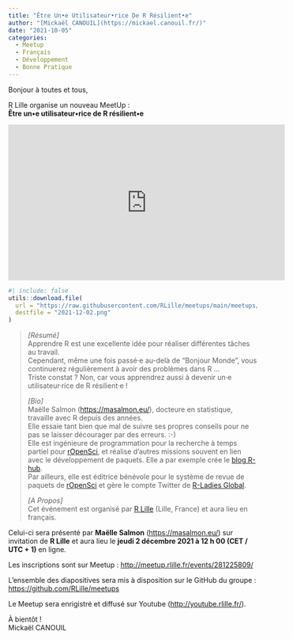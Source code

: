 ```yaml
---
title: "Être Un•e Utilisateur•rice De R Résilient•e"
author: "[Mickaël CANOUIL](https://mickael.canouil.fr/)"
date: "2021-10-05"
categories:
  - Meetup
  - Français
  - Développement
  - Bonne Pratique
---
```


Bonjour à toutes et tous,
 
R Lille organise un nouveau MeetUp&nbsp;:  
**Être un•e utilisateur•rice de R résilient•e**

<center>
<iframe width="560" height="315" src="https://www.youtube.com/embed/Jt0-x_w1Rzw" title="YouTube video player" frameborder="0" allow="accelerometer; autoplay; clipboard-write; encrypted-media; gyroscope; picture-in-picture" allowfullscreen></iframe>
</center>

```r
#| include: false
utils::download.file(
  url = "https://raw.githubusercontent.com/RLille/meetups/main/meetups/2021-12-02/ads/2021-12-02.png",
  destfile = "2021-12-02.png"
)
```

<!-- <center>
![Affiche Événement](2021-12-02.png)
</center> -->
  
> _[Résumé]_  
> Apprendre R est une excellente idée pour réaliser différentes tâches au travail.  
> Cependant, même une fois passé·e au-delà de "Bonjour Monde", vous continuerez régulièrement à avoir des problèmes dans R ...  
> Triste constat&nbsp;? Non, car vous apprendrez aussi à devenir un·e utilisateur·rice de R résilient·e&nbsp;!
> 
> _[Bio]_  
> Maëlle Salmon (<https://masalmon.eu/>), docteure en statistique, travaille avec R depuis des années.  
> Elle essaie tant bien que mal de suivre ses propres conseils pour ne pas se laisser décourager par des erreurs.&nbsp;:-)  
> Elle est ingénieure de programmation pour la recherche à temps partiel pour [rOpenSci](https://ropensci.org/), et réalise d'autres missions souvent en lien avec le développement de paquets. 
> Elle a par exemple crée le [blog R-hub](https://blog.r-hub.io/).  
> Par ailleurs, elle est éditrice bénévole pour le système de revue de paquets de [rOpenSci](https://ropensci.org/) et gère le compte Twitter de [R-Ladies Global](https://twitter.com/RLadiesGlobal).
> 
> _[A Propos]_  
> Cet événement est organisé par [R Lille](https://rlille.fr) (Lille, France) et aura lieu en français.

Celui-ci sera présenté par **Maëlle Salmon** (<https://masalmon.eu/>) sur invitation de __R Lille__ et aura lieu le **jeudi 2 décembre 2021 à 12 h 00 (CET / UTC + 1)** en ligne.

Les inscriptions sont sur Meetup&nbsp;: <http://meetup.rlille.fr/events/281225809/>

L'ensemble des diapositives sera mis à disposition sur le GitHub du groupe&nbsp;: <https://github.com/RLille/meetups>

Le Meetup sera enrigistré et diffusé sur Youtube (<http://youtube.rlille.fr/>).

À bientôt&nbsp;!  
Mickaël CANOUIL
